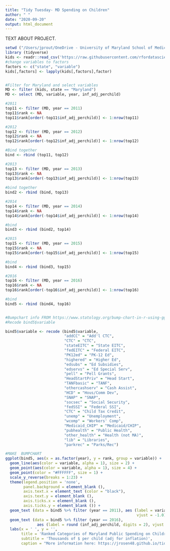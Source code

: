 ```yaml
---
title: "Tidy Tuesday- MD Spending on Children"
author: " "
date: "2020-09-20"
output: html_document
---
```

TEXT ABOUT PROJECT.

```r
setwd ("/Users/jprout/OneDrive - University of Maryland School of Medicine/R/TidyTues/kids")
library (tidyverse)
kids <- readr::read_csv('https://raw.githubusercontent.com/rfordatascience/tidytuesday/master/data/2020/2020-09-15/kids.csv')
#change variables to factors
factors <- c("state", "variable")
kids[,factors] <- lapply(kids[,factors],factor)


#Filter for Maryland and select variables
MD <- filter (kids, state == "Maryland")
MD <- select (MD, variable, year, inf_adj_perchild)

#2011
top11 <- filter (MD, year == 2011) 
top11$rank <- NA
top11$rank[order(-top11$inf_adj_perchild)] <- 1:nrow(top11)

#2012
top12 <- filter (MD, year == 2012) 
top12$rank <- NA
top12$rank[order(-top12$inf_adj_perchild)] <- 1:nrow(top12)

#Bind together
bind <- rbind (top11, top12)

#2013
top13 <- filter (MD, year == 2013) 
top13$rank <- NA
top13$rank[order(-top13$inf_adj_perchild)] <- 1:nrow(top13)
 
#bind together
bind2 <- rbind (bind, top13)

#2014
top14 <- filter (MD, year == 2014) 
top14$rank <- NA
top14$rank[order(-top14$inf_adj_perchild)] <- 1:nrow(top14)

#bind
bind3 <- rbind (bind2, top14)

#2015
top15 <- filter (MD, year == 2015) 
top15$rank <- NA
top15$rank[order(-top15$inf_adj_perchild)] <- 1:nrow(top15)

#bind
bind4 <- rbind (bind3, top15)

#2016
top16 <- filter (MD, year == 2016) 
top16$rank <- NA
top16$rank[order(-top16$inf_adj_perchild)] <- 1:nrow(top16)

#bind
bind5 <- rbind (bind4, top16)


#Bumpchart info FROM https://www.statology.org/bump-chart-in-r-using-ggplot2/
#Recode bind5$variable

bind5$variable <- recode (bind5$variable, 
                          "addCC" = "Add'l CTC",
                          "CTC" = "CTC",
                          "stateEITC" = "State EITC",
                          "fedEITC" = "Federal EITC",
                          "PK12ed" = "PK-12 Ed",
                          "highered" = "Higher Ed",
                          "edsubs" = "Ed Subsidies",
                          "edservs" = "Ed Special Serv",
                          "pell" = "Pell Grants",
                          "HeadStartPriv" = "Head Start",
                          "TANFbasic" = "TANF",
                          "othercashserv" = "Cash Assist",
                          "HCD" = "Hous/Comm Dev",
                          "SNAP" = "SNAP",
                          "socsec" = "Social Security",
                          "fedSSI" = "Federal SSI",
                          "CTC" = "Child Tax Credit",
                          "unemp" = "Unemployment",
                          "wcomp" = "Workers' Comp",
                          "Medicaid_CHIP" = "Medicaid/CHIP",
                          "pubhealth" = "Public Health",
                          "other_health" = "Health (not MA)",
                          "lib" = "Libraries",
                          "parkrec" = "Parks/Rec")
```


```r
#MAKE  BUMPCHART
ggplot(bind5, aes(x = as.factor(year), y = rank, group = variable)) +
  geom_line(aes(color = variable, alpha = 1), size = 2) +
  geom_point(aes(color = variable, alpha = 1), size = 4) +
  geom_point(color = "#FFFFFF", size = 1) +
  scale_y_reverse(breaks = 1:23) + 
  theme(legend.position = 'none',
        panel.background = element_blank (),
        axis.text.x = element_text (color = "black"),
        axis.text.y = element_blank (),
        axis.ticks.x = element_blank (),
        axis.ticks.y = element_blank ()) +
  geom_text (data = bind5 %>% filter (year == 2011), aes (label = variable, 
                                                          vjust = -1.0)) +
  geom_text (data = bind5 %>% filter (year == 2016), 
              aes (label = round (inf_adj_perchild, digits = 2), vjust = -1.0)) +
  labs(x = ' ', y = '', 
       title = 'Ranked Categories of Maryland Public Spending on Children', 
       subtitle = 'Thousands of $ per child (adj for inflation)',
       caption = "More information here: https://jrosen48.github.io/tidykids/articles/tidykids-codebook.html") 
  
```

